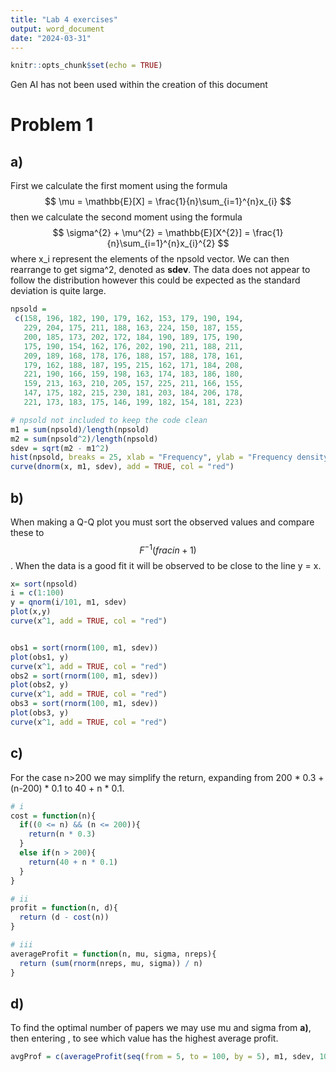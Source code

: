 ```yaml
---
title: "Lab 4 exercises"
output: word_document
date: "2024-03-31"
---
```


```r
knitr::opts_chunk$set(echo = TRUE)
```
Gen AI has not been used within the creation of this document

# Problem 1
## a)
First we calculate the first moment using the formula $$ \mu = \mathbb{E}[X] = \frac{1}{n}\sum_{i=1}^{n}x_{i} $$ then we calculate the second moment using the formula $$ \sigma^{2} + \mu^{2}  = \mathbb{E}[X^{2}] = \frac{1}{n}\sum_{i=1}^{n}x_{i}^{2} $$ where x_i represent the elements of the npsold vector. We can then rearrange to get sigma^2, denoted as **sdev**.
The data does not appear to follow the distribution however this could be expected as the standard deviation is quite large. 
```r
npsold =
 c(158, 196, 182, 190, 179, 162, 153, 179, 190, 194,
   229, 204, 175, 211, 188, 163, 224, 150, 187, 155,
   200, 185, 173, 202, 172, 184, 190, 189, 175, 190,
   175, 190, 154, 162, 176, 202, 190, 211, 188, 211,
   209, 189, 168, 178, 176, 188, 157, 188, 178, 161,
   179, 162, 188, 187, 195, 215, 162, 171, 184, 208,
   221, 190, 166, 159, 198, 163, 174, 183, 186, 180,
   159, 213, 163, 210, 205, 157, 225, 211, 166, 155,
   147, 175, 182, 215, 230, 181, 203, 184, 206, 178,
   221, 173, 183, 175, 146, 199, 182, 154, 181, 223)
```

```r
# npsold not included to keep the code clean
m1 = sum(npsold)/length(npsold)
m2 = sum(npsold^2)/length(npsold)
sdev = sqrt(m2 - m1^2)
hist(npsold, breaks = 25, xlab = "Frequency", ylab = "Frequency density", main = "Histogram of Newspapers sold", prob = TRUE)
curve(dnorm(x, m1, sdev), add = TRUE, col = "red")
```

## b)
When making a Q-Q plot you must sort the observed values and compare these to $$ F^{-1}(frac{i}{n+1}) $$. When the data is a good fit it will be observed to be close to the line y  = x. 
```r
x= sort(npsold)
i = c(1:100)
y = qnorm(i/101, m1, sdev)
plot(x,y)
curve(x^1, add = TRUE, col = "red")


obs1 = sort(rnorm(100, m1, sdev))
plot(obs1, y)
curve(x^1, add = TRUE, col = "red")
obs2 = sort(rnorm(100, m1, sdev))
plot(obs2, y)
curve(x^1, add = TRUE, col = "red")
obs3 = sort(rnorm(100, m1, sdev))
plot(obs3, y)
curve(x^1, add = TRUE, col = "red")
```

## c)
For the case n>200 we may simplify the return, expanding from 200 * 0.3 + (n-200) * 0.1 to 40 + n * 0.1. 

```r
# i
cost = function(n){
  if((0 <= n) && (n <= 200)){
    return(n * 0.3)
  } 
  else if(n > 200){
    return(40 + n * 0.1)
  }
}

# ii
profit = function(n, d){
  return (d - cost(n))
}

# iii
averageProfit = function(n, mu, sigma, nreps){
  return (sum(rnorm(nreps, mu, sigma)) / n)  
}
```

## d)
To find the optimal number of papers we may use mu and sigma from **a)**, then entering , to see which value has the highest average profit. 

```r
avgProf = c(averageProfit(seq(from = 5, to = 100, by = 5), m1, sdev, 100))
```
